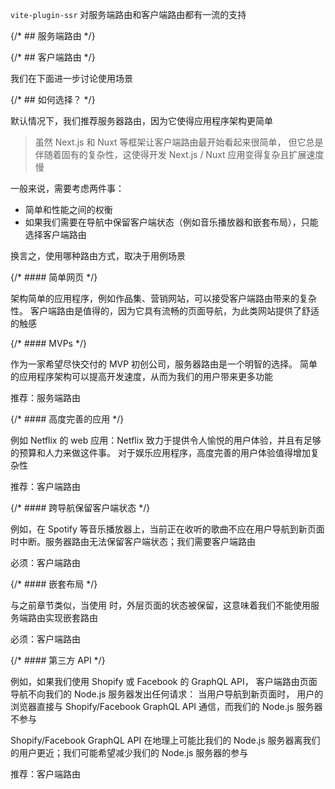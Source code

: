 
`vite-plugin-ssr` 对服务端路由和客户端路由都有一流的支持

{/* ## 服务端路由 */}

<ServerRouting />

{/* ## 客户端路由 */}

<ClientRouting />

我们在下面进一步讨论使用场景

{/* ## 如何选择？ */}

默认情况下，我们推荐服务器路由，因为它使得应用程序架构更简单

> 虽然 Next.js 和 Nuxt 等框架让客户端路由最开始看起来很简单，
> 但它总是伴随着固有的复杂性，这使得开发 Next.js / Nuxt 应用变得复杂且扩展速度慢

一般来说，需要考虑两件事：

- 简单和性能之间的权衡
- 如果我们需要在导航中保留客户端状态（例如音乐播放器和嵌套布局），只能选择客户端路由

换言之，使用哪种路由方式，取决于用例场景

{/* #### 简单网页 */}

架构简单的应用程序，例如作品集、营销网站，可以接受客户端路由带来的复杂性。
客户端路由是值得的，因为它具有流畅的页面导航，为此类网站提供了舒适的触感

{/* #### MVPs */}

作为一家希望尽快交付的 MVP 初创公司，服务器路由是一个明智的选择。
简单的应用程序架构可以提高开发速度，从而为我们的用户带来更多功能

推荐：服务端路由

{/* #### 高度完善的应用 */}

例如 Netflix 的 web 应用：Netflix 致力于提供令人愉悦的用户体验，并且有足够的预算和人力来做这件事。 对于娱乐应用程序，高度完善的用户体验值得增加复杂性

推荐：客户端路由

{/* #### 跨导航保留客户端状态 */}

例如，在 Spotify 等音乐播放器上，当前正在收听的歌曲不应在用户导航到新页面时中断。服务器路由无法保留客户端状态；我们需要客户端路由

必须：客户端路由

{/* #### 嵌套布局 */}

与之前章节类似，当使用 <Link text="Nested Layouts" href="/layouts#nested-layouts" /> 时，外层页面的状态被保留，这意味着我们不能使用服务端路由实现嵌套路由

必须：客户端路由

{/* #### 第三方 API */}

例如，如果我们使用 Shopify 或 Facebook 的 GraphQL API，
客户端路由页面导航不向我们的 Node.js 服务器发出任何请求：
当用户导航到新页面时，
用户的浏览器直接与 Shopify/Facebook GraphQL API 通信，而我们的 Node.js 服务器不参与

Shopify/Facebook GraphQL API 在地理上可能比我们的 Node.js 服务器离我们的用户更近；我们可能希望减少我们的 Node.js 服务器的参与

推荐：客户端路由
